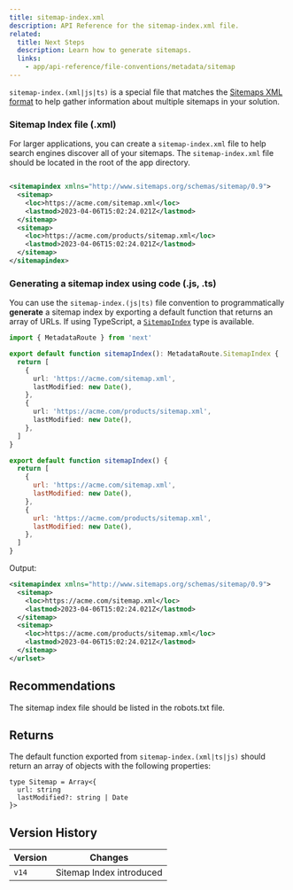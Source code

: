 ```yaml
---
title: sitemap-index.xml
description: API Reference for the sitemap-index.xml file.
related:
  title: Next Steps
  description: Learn how to generate sitemaps.
  links:
    - app/api-reference/file-conventions/metadata/sitemap
---
```


`sitemap-index.(xml|js|ts)` is a special file that matches the [Sitemaps XML format](https://www.sitemaps.org/protocol.html#index) to help gather information about multiple sitemaps in your solution.

### Sitemap Index file (.xml)

For larger applications, you can create a `sitemap-index.xml` file to help search engines discover all of your sitemaps. The `sitemap-index.xml` file should be located in the root of the app directory.

```xml filename="sitemap-index.xml"

<sitemapindex xmlns="http://www.sitemaps.org/schemas/sitemap/0.9">
  <sitemap>
    <loc>https://acme.com/sitemap.xml</loc>
    <lastmod>2023-04-06T15:02:24.021Z</lastmod>
  </sitemap>
  <sitemap>
    <loc>https://acme.com/products/sitemap.xml</loc>
    <lastmod>2023-04-06T15:02:24.021Z</lastmod>
  </sitemap>
</sitemapindex>

```

### Generating a sitemap index using code (.js, .ts)

You can use the `sitemap-index.(js|ts)` file convention to programmatically **generate** a sitemap index by exporting a default function that returns an array of URLs. If using TypeScript, a [`SitemapIndex`](#returns) type is available.

```ts filename="app/sitemap-index.ts" switcher
import { MetadataRoute } from 'next'

export default function sitemapIndex(): MetadataRoute.SitemapIndex {
  return [
    {
      url: 'https://acme.com/sitemap.xml',
      lastModified: new Date(),
    },
    {
      url: 'https://acme.com/products/sitemap.xml',
      lastModified: new Date(),
    },
  ]
}
```

```js filename="app/sitemap.js" switcher
export default function sitemapIndex() {
  return [
    {
      url: 'https://acme.com/sitemap.xml',
      lastModified: new Date(),
    },
    {
      url: 'https://acme.com/products/sitemap.xml',
      lastModified: new Date(),
    },
  ]
}
```

Output:

```xml filename="acme.com/sitemap.xml"
<sitemapindex xmlns="http://www.sitemaps.org/schemas/sitemap/0.9">
  <sitemap>
    <loc>https://acme.com/sitemap.xml</loc>
    <lastmod>2023-04-06T15:02:24.021Z</lastmod>
  </sitemap>
  <sitemap>
    <loc>https://acme.com/products/sitemap.xml</loc>
    <lastmod>2023-04-06T15:02:24.021Z</lastmod>
  </sitemap>
</urlset>
```

## Recommendations

The sitemap index file should be listed in the robots.txt file.

## Returns

The default function exported from `sitemap-index.(xml|ts|js)` should return an array of objects with the following properties:

```tsx
type Sitemap = Array<{
  url: string
  lastModified?: string | Date
}>
```

## Version History

| Version | Changes                  |
| ------- | ------------------------ |
| `v14`   | Sitemap Index introduced |
